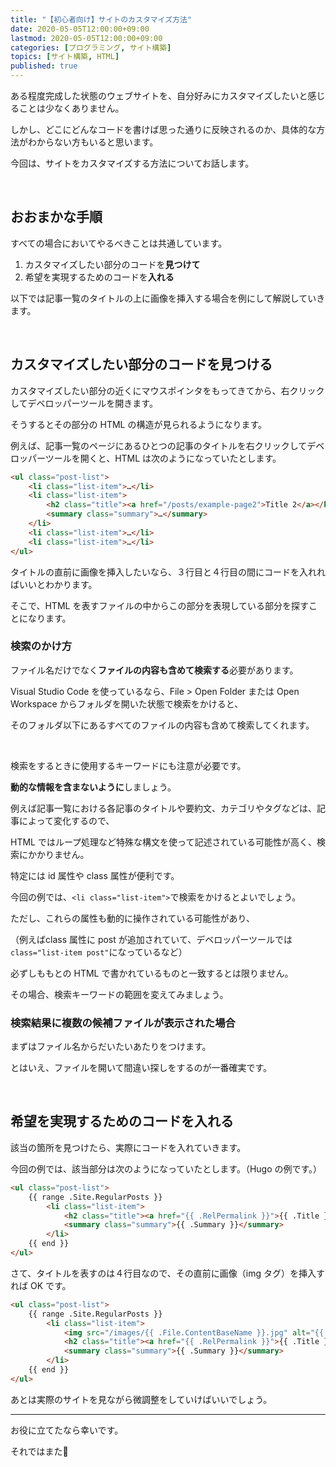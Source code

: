 ```yaml
---
title: "【初心者向け】サイトのカスタマイズ方法"
date: 2020-05-05T12:00:00+09:00
lastmod: 2020-05-05T12:00:00+09:00
categories: [プログラミング, サイト構築]
topics: [サイト構築, HTML]
published: true
---
```


ある程度完成した状態のウェブサイトを、自分好みにカスタマイズしたいと感じることは少なくありません。

しかし、どこにどんなコードを書けば思った通りに反映されるのか、具体的な方法がわからない方もいると思います。

今回は、サイトをカスタマイズする方法についてお話します。

<!--more-->

<br/>

## おおまかな手順

すべての場合においてやるべきことは共通しています。

1. カスタマイズしたい部分のコードを**見つけて**
1. 希望を実現するためのコードを**入れる**

以下では記事一覧のタイトルの上に画像を挿入する場合を例にして解説していきます。

<br/>

## カスタマイズしたい部分のコードを見つける

カスタマイズしたい部分の近くにマウスポインタをもってきてから、右クリックしてデベロッパーツールを開きます。

そうするとその部分の HTML の構造が見られるようになります。

例えば、記事一覧のページにあるひとつの記事のタイトルを右クリックしてデベロッパーツールを開くと、HTML は次のようになっていたとします。

```html hl_lines=4
<ul class="post-list">
    <li class="list-item">…</li>
    <li class="list-item">
        <h2 class="title"><a href="/posts/example-page2">Title 2</a></h2>
        <summary class="summary">…</summary>
    </li>
    <li class="list-item">…</li>
    <li class="list-item">…</li>
</ul>
```

タイトルの直前に画像を挿入したいなら、３行目と４行目の間にコードを入れればいいとわかります。

そこで、HTML を表すファイルの中からこの部分を表現している部分を探すことになります。

### 検索のかけ方

ファイル名だけでなく**ファイルの内容も含めて検索する**必要があります。

Visual Studio Code を使っているなら、File > Open Folder または Open Workspace からフォルダを開いた状態で検索をかけると、

そのフォルダ以下にあるすべてのファイルの内容も含めて検索してくれます。

<br/>

検索をするときに使用するキーワードにも注意が必要です。

**動的な情報を含まないように**しましょう。

例えば記事一覧における各記事のタイトルや要約文、カテゴリやタグなどは、記事によって変化するので、

HTML ではループ処理など特殊な構文を使って記述されている可能性が高く、検索にかかりません。

特定には id 属性や class 属性が便利です。

今回の例では、`<li class="list-item">`で検索をかけるとよいでしょう。

ただし、これらの属性も動的に操作されている可能性があり、

（例えばclass 属性に post が追加されていて、デベロッパーツールでは`class="list-item post"`になっているなど）

必ずしももとの HTML で書かれているものと一致するとは限りません。

その場合、検索キーワードの範囲を変えてみましょう。

### 検索結果に複数の候補ファイルが表示された場合

まずはファイル名からだいたいあたりをつけます。

とはいえ、ファイルを開いて間違い探しをするのが一番確実です。

<br/>

## 希望を実現するためのコードを入れる

該当の箇所を見つけたら、実際にコードを入れていきます。

今回の例では、該当部分は次のようになっていたとします。（Hugo の例です。）

```html hl_lines=3
<ul class="post-list">
    {{ range .Site.RegularPosts }}
        <li class="list-item">
            <h2 class="title"><a href="{{ .RelPermalink }}">{{ .Title }}</a></h2>
            <summary class="summary">{{ .Summary }}</summary>
        </li>
    {{ end }}
</ul>
```

さて、タイトルを表すのは４行目なので、その直前に画像（img タグ）を挿入すれば OK です。

```html hl_lines=4
<ul class="post-list">
    {{ range .Site.RegularPosts }}
        <li class="list-item">
            <img src="/images/{{ .File.ContentBaseName }}.jpg" alt="{{ .Title }}">
            <h2 class="title"><a href="{{ .RelPermalink }}">{{ .Title }}</a></h2>
            <summary class="summary">{{ .Summary }}</summary>
        </li>
    {{ end }}
</ul>
```

あとは実際のサイトを見ながら微調整をしていけばいいでしょう。

<relpos link="programming-kiso" />

---

お役に立てたなら幸いです。

それではまた👋
